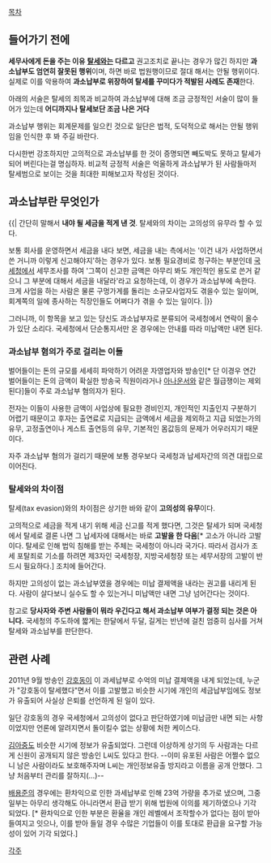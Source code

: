 {{{+1 過小納付 / underpayment }}}

[[목차]]
== 들어가기 전에 ==
'''세무사에게 돈을 주는 이유'''
'''[[탈세]]와는 다르고''' 권고조치로 끝나는 경우가 많긴 하지만 '''과소납부도 엄연히 잘못된 행위'''이며, 하면 바로 법원행이므로 절대 해서는 안될 행위이다. 실제로 이를 악용하여 '''과소납부로 위장하여 탈세를 꾸미다가 적발된 사례도 존재'''한다.

아래의 서술은 탈세의 죄목과 비교하여 과소납부에 대해 조금 긍정적인 서술이 많이 들어가 있는데 '''어디까지나 탈세보단 조금 나은 거다'''

과소납부 행위는 회계문제를 일으킨 것으로 일단은 법적, 도덕적으로 해서는 안될 행위임을 인식한 후 봐 주길 바란다. 

다시한번 강조하지만 고의적으로 과소납부를 한 것이 증명되면 빼도박도 못하고 탈세가 되어 버린다는걸 명심하자. 비교적 긍정적 서술은 억울하게 과소납부가 된 사람들마저 탈세범으로 보이는 것을 최대한 피해보고자 작성된 것이다.

== 과소납부란 무엇인가 ==
{{| 간단히 말해서 '''내야 될 세금을 적게 낸 것'''. 탈세와의 차이는 고의성의 유무라 할 수 있다. 

보통 회사를 운영하면서 세금을 내다 보면, 세금을 내는 측에서는 '이건 내가 사업하면서 쓴 거니까 이렇게 신고해야지'하는 경우가 있다. 보통 필요경비로 청구하는 부분인데  [[국세청]]에서 세무조사를 하여 '그쪽이 신고한 금액은 아무리 봐도 개인적인 용도로 쓴거 같으니 그 부분에 대해서 세금을 내달라'라고 요청하는데, 이 경우가 과소납부에 속한다. 크게 사업을 하는 사람은 물론 구멍가게를 돌리는 소규모사업자도 겪을수 있는 일이며, 회계쪽의 일에 종사하는 직장인들도 어쩌다가 겪을 수 있는 일이다. |}}

그러니까, 이 항목을 보고 있는 당신도 과소납부자로 분류되어 국세청에서 연락이 올수가 있단 소리다. 국세청에서 단순통지서만 온 경우에는 안내를 따라 미납액만 내면 된다.

=== 과소납부 혐의가 주로 걸리는 이들 ===
벌어들이는 돈의 규모를 세세히 파악하기 어려운 자영업자와 방송인[* 단 이경우 연간 벌어들이는 돈의 금액이 확실한 방송국 직원이라거나 [[아나운서]]와 같은 월급쟁이는 제외된다]들이 주로 과소납부 혐의자가 된다.

전자는 이들이 사용한 금액이 사업상에 필요한 경비인지, 개인적인 지출인지 구분하기 어렵기 때문이고 후자는 출연료로 지급되는 금액에서 세금을 제외하고 지급 되었는가의 유무, 고정출연이나 게스트 출연등의 유무, 기본적인 몸값등의 문제가 어우러지기 때문이다.

자주 과소납부 혐의가 걸리기 때문에 보통 경우보다 국세청과 납세자간의 의견 대립으로 이어진다.

=== 탈세와의 차이점 ===
탈세(tax evasion)와의 차이점은 상기한 바와 같이 '''고의성의 유무'''이다.

고의적으로 세금을 적게 내기 위해 세금 신고를 적게 했다면, 그것은 탈세가 되며 국세청에서 탈세로 결론 나면 그 납세자에 대해서는 바로 '''고발을 한 다음'''[* 고소가 아니라 고발이다. 탈세로 인해 법익 침해를 받는 주체는 국세청이 아니라 국가다. 따라서 검사가 조세 포탈죄로 기소를 하려면 제3자인 국세청장, 지방국세청장 또는 세무서장의 고발이 반드시 필요하다.] 조치에 들어간다. 

하지만 고의성이 없는 과소납부였을 경우에는 미납 결제액을 내라는 권고를 내리게 된다. 사람이 살다보니 실수도 할 수 있는거니 미납액만 내면 그냥 넘어간다는 것이다.

참고로 '''당사자와 주변 사람들이 뭐라 우긴다고 해서 과소납부 여부가 결정 되는 것은 아니다.'''  국세청의 주도하에 짧게는 한달에서 두달, 길게는 반년에 걸친 엄중히 심사를 거쳐 탈세와 과소납부를 판단한다.

== 관련 사례 ==
2011년 9월 방송인 [[강호동]]이 이 과세납부로 수억의 미납 결제액을 내게 되었는데, 누군가 "강호동이 탈세했다"면서 이를 고발했고 비슷한 시기에 개인의 세금납부임에도 정보가 유출되어 사실상 은퇴를 선언하게 된 일이 있다.

일단 강호동의 경우 국세청에서 고의성이 없다고 판단하였기에 미납금만 내면 되는 사항이었지만 언론에 알려지면서 돌이킬수 없는 상황에 처한 케이스다.

[[김아중]]도 비슷한 시기에 정보가 유출되었다. 그런데 이상하게 상기의 두 사람과는 다르게 신원이 공개되지 않은 방송인 L씨도 있다고 한다. --이미 유포된 사람은 어쩔수 없으니 남은 사람이라도 보호해주자며 L씨는 개인정보유출 방지라고 이름을 공개 안했다. 그냥 처음부터 관리를 잘하지(…)--

[[배용준]]의 경우에는 환차익으로 인한 과세납부로 인해 23억 가량을 추가로 냈으며, 그중 일부는 아무리 생각해도 아니라면서 환급 받기 위해 법원에 이의를 제기하였으나 기각 되었다. [* 환차익으로 인한 부분은 환율을 개인 레벨에서 조작할수가 없다는 점이 받아 들여지고 잇으나, 이를 받아 들일 경우 수많은 기업들이 이를 토대로 환급을 요구할 가능성이 있어 기각 되었다.]

[[각주]]


